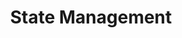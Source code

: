 ---
title: State Management
desc: Explore how to manage component state and share data across your app
---
